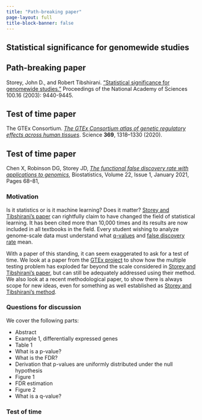```yaml
---
title: "Path-breaking paper"
page-layout: full
title-block-banner: false
---
```



## Statistical significance for genomewide studies


::: {.callout-tip}
## Path-breaking  paper

Storey, John D., and Robert Tibshirani. ["Statistical significance for genomewide studies."](https://www.pnas.org/doi/10.1073/pnas.1530509100) Proceedings of the National Academy of Sciences 100.16 (2003): 9440-9445.
:::


::: {.callout-note}
## Test of time  paper

The GTEx Consortium. [*The GTEx Consortium atlas of genetic regulatory effects across human tissues*](https://doi.org/10.1126/science.aaz1776). Science **369**, 1318--1330 (2020).
:::

::: {.callout-note}
## Test of time  paper

Chen X, Robinson DG, Storey JD, [*The functional false discovery rate with applications to genomics*](https://doi.org/10.1093/biostatistics/kxz010), Biostatistics, Volume 22, Issue 1, January 2021, Pages 68–81, 
:::


### Motivation

Is it statistics or is it machine learning? Does it matter? [Storey and Tibshirani's paper](https://www.pnas.org/doi/10.1073/pnas.1530509100) can rightfully claim to have changed the field of statistical learning. It has been cited more than 10,000 times and its results are now included in all textbooks in the field. Every student wishing to analyze genome-scale data must understand what [q-values](https://en.wikipedia.org/wiki/Q-value_(statistics)) and [false discovery rate](https://en.wikipedia.org/wiki/False_discovery_rate) mean.

With a paper of this standing, it can seem exaggerated to ask for a test of time. We look at a paper from the [GTEx project](https://www.gtexportal.org/) to show how the multiple testing problem has exploded far beyond the scale considered in [Storey and Tibshirani's paper](https://www.pnas.org/doi/10.1073/pnas.1530509100), but can still be adequately addressed using their method. We also look at a recent methodological paper, to show there is always scope for new ideas, even for something as well established as [Storey and Tibshirani's method](https://www.pnas.org/doi/10.1073/pnas.1530509100).

### Questions for discussion

We cover the following parts:

- Abstract
- Example 1, differentially expressed genes
- Table 1
- What is a p-value?
- What is the FDR?
- Derivation that p-values are uniformly distributed under the null hypothesis
- Figure 1
- FDR estimation
- Figure 2
- What is a q-value?

### Test of time
